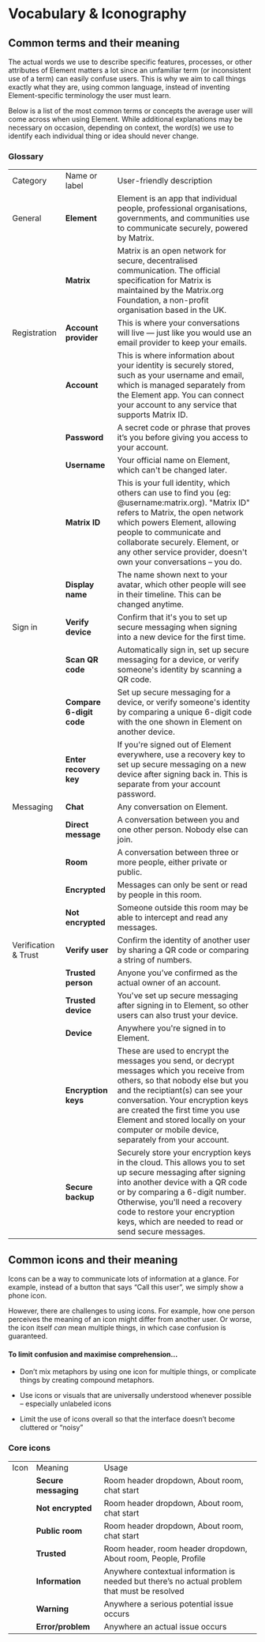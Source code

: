 
<Meta title="Content/Vocabulary & Iconography" />

# Vocabulary & Iconography

## Common terms and their meaning

The actual words we use to describe specific features, processes, or other attributes of Element matters a lot since an unfamiliar term (or inconsistent use of a term) can easily confuse users. This is why we aim to call things exactly what they are, using common language, instead of inventing Element-specific terminology the user must learn.

Below is a list of the most common terms or concepts the average user will come across when using Element. While additional explanations may be necessary on occasion, depending on context, the word(s) we use to identify each individual thing or idea should never change.

### Glossary

<table>
  <tr>
    <td>Category</td>
    <td>Name or label</td>
    <td>User-friendly description</td>
  </tr>
  <tr>
    <td>General</td>
    <td>
      <strong>Element</strong>
    </td>
    <td>
      Element is an app that individual people, professional organisations,
      governments, and communities use to communicate securely, powered by
      Matrix.
    </td>
  </tr>
  <tr>
    <td></td>
    <td>
      <strong>Matrix</strong>
    </td>
    <td>
      Matrix is an open network for secure, decentralised communication. The
      official specification for Matrix is maintained by the Matrix.org
      Foundation, a non-profit organisation based in the UK.
    </td>
  </tr>
  <tr>
    <td>Registration</td>
    <td>
      <strong>Account provider</strong>
    </td>
    <td>
      This is where your conversations will live — just like you would use an
      email provider to keep your emails.
    </td>
  </tr>
  <tr>
    <td></td>
    <td>
      <strong>Account</strong>
    </td>
    <td>
      This is where information about your identity is securely stored, such as
      your username and email, which is managed separately from the Element app.
      You can connect your account to any service that supports Matrix ID.
    </td>
  </tr>
  <tr>
    <td></td>
    <td>
      <strong>Password</strong>
    </td>
    <td>
      A secret code or phrase that proves it’s you before giving you access to
      your account.
    </td>
  </tr>
  <tr>
    <td></td>
    <td>
      <strong>Username</strong>
    </td>
    <td>Your official name on Element, which can't be changed later.</td>
  </tr>
  <tr>
    <td></td>
    <td>
      <strong>Matrix ID</strong>
    </td>
    <td>
      This is your full identity, which others can use to find you (eg:
      @username:matrix.org). "Matrix ID" refers to Matrix, the open network
      which powers Element, allowing people to communicate and collaborate
      securely. Element, or any other service provider, doesn't own your
      conversations – you do.
    </td>
  </tr>
  <tr>
    <td></td>
    <td>
      <strong>Display name</strong>
    </td>
    <td>
      The name shown next to your avatar, which other people will see in their
      timeline. This can be changed anytime.
    </td>
  </tr>
  <tr>
    <td>Sign in</td>
    <td>
      <strong>Verify device</strong>
    </td>
    <td>
      Confirm that it's you to set up secure messaging when signing into a new
      device for the first time.
    </td>
  </tr>
  <tr>
    <td></td>
    <td>
      <strong>Scan QR code</strong>
    </td>
    <td>
      Automatically sign in, set up secure messaging for a device, or verify
      someone's identity by scanning a QR code.
    </td>
  </tr>
  <tr>
    <td></td>
    <td>
      <strong>Compare 6-digit code</strong>
    </td>
    <td>
      Set up secure messaging for a device, or verify someone's identity by
      comparing a unique 6-digit code with the one shown in Element on another
      device.
    </td>
  </tr>
  <tr>
    <td></td>
    <td>
      <strong>Enter recovery key</strong>
    </td>
    <td>
      If you're signed out of Element everywhere, use a recovery key to set up
      secure messaging on a new device after signing back in. This is separate
      from your account password.
    </td>
  </tr>
  <tr>
    <td>Messaging</td>
    <td>
      <strong>Chat</strong>
    </td>
    <td>Any conversation on Element.</td>
  </tr>
  <tr>
    <td></td>
    <td>
      <strong>Direct message</strong>
    </td>
    <td>
      A conversation between you and one other person. Nobody else can join.
    </td>
  </tr>
  <tr>
    <td></td>
    <td>
      <strong>Room</strong>
    </td>
    <td>
      A conversation between three or more people, either private or public.
    </td>
  </tr>
  <tr>
    <td></td>
    <td>
      <strong>Encrypted</strong>
    </td>
    <td>
      Messages can only be sent or read by people in this room.
    </td>
  </tr>
  <tr>
    <td></td>
    <td>
      <strong>Not encrypted</strong>
    </td>
    <td>
      Someone outside this room may be able to intercept and read any messages.
    </td>
  </tr>
  <tr>
    <td>Verification & Trust</td>
    <td>
      <strong>Verify user</strong>
    </td>
    <td>
      Confirm the identity of another user by sharing a QR code or comparing a string of numbers.
    </td>
  </tr>
  <tr>
    <td></td>
    <td>
      <strong>Trusted person</strong>
    </td>
    <td>Anyone you’ve confirmed as the actual owner of an account.</td>
  </tr>
  <tr>
    <td></td>
    <td>
      <strong>Trusted device</strong>
    </td>
    <td>
      You've set up secure messaging after signing in to Element, so other users
      can also trust your device.
    </td>
  </tr>
  <tr>
    <td></td>
    <td>
      <strong>Device</strong>
    </td>
    <td>Anywhere you're signed in to Element.</td>
  </tr>
  <tr>
    <td></td>
    <td>
      <strong>Encryption keys</strong>
    </td>
    <td>
      These are used to encrypt the messages you send, or decrypt messages which
      you receive from others, so that nobody else but you and the reciptiant(s)
      can see your conversation. Your encryption keys are created the first time
      you use Element and stored locally on your computer or mobile device,
      separately from your account.
    </td>
  </tr>
  <tr>
    <td></td>
    <td>
      <strong>Secure backup</strong>
    </td>
    <td>
      Securely store your encryption keys in the cloud. This allows you to set
      up secure messaging after signing into another device with a QR code or by
      comparing a 6-digit number. Otherwise, you'll need a recovery code to
      restore your encryption keys, which are needed to read or send secure
      messages.
    </td>
  </tr>
</table>

## Common icons and their meaning

Icons can be a way to communicate lots of information at a glance. For example, instead of a button that says “Call this user”, we simply show a phone icon.

However, there are challenges to using icons. For example, how one person perceives the meaning of an icon might differ from another user. Or worse, the icon itself _can_ mean multiple things, in which case confusion is guaranteed.

#### **To limit confusion and maximise comprehension…**

- Don’t mix metaphors by using one icon for multiple things, or complicate things by creating compound metaphors.

- Use icons or visuals that are universally understood whenever possible – especially unlabeled icons

- Limit the use of icons overall so that the interface doesn’t become cluttered or “noisy”

### Core icons

<table>
  <tr>
   <td>Icon</td>
   <td>Meaning</td>
   <td>Usage</td>
  </tr>
  <tr>
   <td>

<img src="/img/icon-secure-messaging.jpg" alt="" />

</td>
   <td><strong>Secure messaging</strong></td>
   <td>Room header dropdown, About room, chat start</td>
  </tr>
  <tr>
   <td>

<img src="/img/icon-unencrypted.jpg" alt="" />

</td>
   <td><strong>Not encrypted</strong></td>
   <td>Room header dropdown, About room, chat start</td>
  </tr>
  <tr>
   <td>

<img src="/img/icon-public-room.jpg" alt="" />

</td>
   <td><strong>Public room</strong></td>
   <td>Room header dropdown, About room, chat start</td>
  </tr>
  <tr>
  <td>

<img src="/img/icon-trusted.jpg" alt="" />

</td>
   <td><strong>Trusted</strong></td>
   <td>Room header, room header dropdown, About room, People, Profile</td>
  </tr>
  <tr>
   <td>

<img src="/img/icon-information.jpg" alt="" />

</td>
   <td><strong>Information</strong></td>
   <td>Anywhere contextual information is needed but there’s no actual problem that must be resolved</td>
  </tr>
  <tr>
   <td>

<img src="/img/icon-warning.jpg" alt="" />

</td>
   <td><strong>Warning</strong></td>
   <td>Anywhere a serious potential issue occurs</td>
  </tr>
  <tr>
   <td>

<img src="/img/icon-error.jpg" alt="" />

</td>
   <td><strong>Error/problem</strong></td>
   <td>Anywhere an actual issue occurs</td>
  </tr>
</table>
